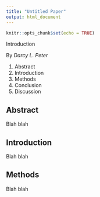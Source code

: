 ```yaml
---
title: "Untitled Paper"
output: html_document
---
```


```r
knitr::opts_chunk$set(echo = TRUE)
```


Introduction

By _Darcy L. Peter_

1. Abstract
1. Introduction
1. Methods
1. Conclusion
1. Discussion

## Abstract
Blah blah

## Introduction
Blah blah

## Methods
Blah blah



  
